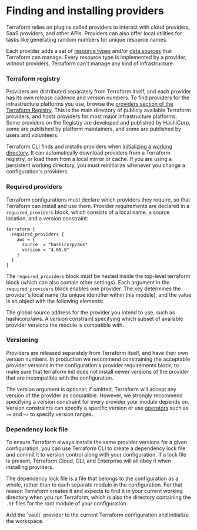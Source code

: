 # Finding and installing providers

Terraform relies on plugins called providers to interact with cloud providers, SaaS providers, and other APIs.
Providers can also offer local utilities for tasks like generating random numbers for unique resource names.

Each provider adds a set of [resource types](https://developer.hashicorp.com/terraform/language/resources) and/or [data sources](https://developer.hashicorp.com/terraform/language/data-sources) that Terraform can manage.
Every resource type is implemented by a provider; without providers, Terraform can't manage any kind of infrastructure.

### Terraform registry

Providers are distributed separately from Terraform itself, and each provider has its own release cadence and version numbers.
To find providers for the infrastructure platforms you use, browse the [providers section of the Terraform Registry](https://registry.terraform.io/browse/providers). 
This is the main directory of publicly available Terraform providers, and hosts providers for most major infrastructure platforms.
Some providers on the Registry are developed and published by HashiCorp, some are published by platform maintainers, and some are published by users and volunteers. 

Terraform CLI finds and installs providers when [initializing a working directory](https://developer.hashicorp.com/terraform/cli/init). 
It can automatically download providers from a Terraform registry, or load them from a local mirror or cache. 
If you are using a persistent working directory, you must reinitialize whenever you change a configuration's providers.

### Required providers

Terraform configurations must declare which providers they require, so that Terraform can install and use them.
Provider requirements are declared in a `required_providers` block, which consists of a local name, a source location, and a version constraint:

```hcl
terraform {
  required_providers {
    aws = {
      source  = "hashicorp/aws"
      version = "4.65.0"
    }
  }
}
```

The `required_providers` block must be nested inside the top-level terraform block (which can also contain other settings).
Each argument in the `required_providers` block enables one provider. 
The key determines the provider's local name (its unique identifier within this module), and the value is an object with the following elements:

<Properties>
  <Property name="source" type="string" required="true" value="">
    The global source address for the provider you intend to use, such as hashicorp/aws.
  </Property>
  <Property name="version" type="string" required="true" value="">
    A version constraint specifying which subset of available provider versions the module is compatible with.
  </Property>
</Properties>

### Versioning

Providers are released separately from Terraform itself, and have their own version numbers. 
In production we recommend constraining the acceptable provider versions in the configuration's provider requirements block, to make sure that terraform init does not install newer versions of the provider that are incompatible with the configuration.

The version argument is optional; if omitted, Terraform will accept any version of the provider as compatible. 
However, we strongly recommend specifying a version constraint for every provider your module depends on.
Version constraints can specify a specific version or use [operators](https://developer.hashicorp.com/terraform/language/expressions/version-constraints) such as `>=` and `~>` to specify version ranges.

### Dependency lock file

To ensure Terraform always installs the same provider versions for a given configuration, you can use Terraform CLI to create a dependency lock file and commit it to version control along with your configuration. 
If a lock file is present, Terraform Cloud, CLI, and Enterprise will all obey it when installing providers.

The dependency lock file is a file that belongs to the configuration as a whole, rather than to each separate module in the configuration. 
For that reason Terraform creates it and expects to find it in your current working directory when you run Terraform, which is also the directory containing the `.tf` files for the root module of your configuration.

<Task id="providers/install_provider">
  <Instructions>
    Add the `vault` provider to the current Terraform configuration and initialize the workspace.
  </Instructions>
  <Conditions>
    <Condition 
      id="provider_added"
      target="vscode.container.jumppad.dev"
      description="The vault provider is added to the code" 
    />
    <Condition 
      id="provider_installed"
      target="vscode.container.jumppad.dev"
      description="The vault provider is installed" 
    />
  </Conditions>
</Task>